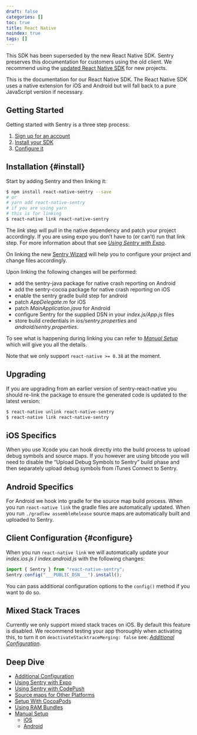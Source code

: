 ```yaml
---
draft: false
categories: []
toc: true
title: React Native
noindex: true
tags: []
---
```


<Alert level="warning" title="Note"><markdown>

This SDK has been superseded by the new React Native SDK. Sentry preserves this documentation for customers using the old client. We recommend using the [updated React Native SDK](/platforms/react-native/) for new projects.

</markdown></Alert>

This is the documentation for our React Native SDK. The React Native SDK uses a native extension for iOS and Android but will fall back to a pure JavaScript version if necessary.

## Getting Started

Getting started with Sentry is a three step process:

1.  [Sign up for an account](https://sentry.io/signup/)
2.  [Install your SDK](#install)
3.  [Configure it](#configure)

## Installation {#install}

Start by adding Sentry and then linking it:

```bash
$ npm install react-native-sentry --save
# or
# yarn add react-native-sentry
# if you are using yarn
# this is for linking
$ react-native link react-native-sentry
```

The _link_ step will pull in the native dependency and patch your project accordingly. If you are using expo you don’t have to (or can’t) run that link step. For more information about that see [_Using Sentry with Expo_](/clients/react-native/expo/).

On linking the new [Sentry Wizard](https://github.com/getsentry/sentry-wizard) will help you to configure your project and change files accordingly.

Upon linking the following changes will be performed:

- add the sentry-java package for native crash reporting on Android
- add the sentry-cocoa package for native crash reporting on iOS
- enable the sentry gradle build step for android
- patch _AppDelegate.m_ for iOS
- patch _MainApplication.java_ for Android
- configure Sentry for the supplied DSN in your _index.js/App.js_ files
- store build credentials in _ios/sentry.properties_ and _android/sentry.properties_.

To see what is happening during linking you can refer to [_Manual Setup_](/clients/react-native/manual-setup/) which will give you all the details.

Note that we only support `react-native >= 0.38` at the moment.

## Upgrading

If you are upgrading from an earlier version of sentry-react-native you should re-link the package to ensure the generated code is updated to the latest version:

```bash
$ react-native unlink react-native-sentry
$ react-native link react-native-sentry
```

## iOS Specifics

When you use Xcode you can hook directly into the build process to upload debug symbols and source maps. If you however are using bitcode you will need to disable the “Upload Debug Symbols to Sentry” build phase and then separately upload debug symbols from iTunes Connect to Sentry.

## Android Specifics

For Android we hook into gradle for the source map build process. When you run `react-native link` the gradle files are automatically updated. When you run `./gradlew assembleRelease` source maps are automatically built and uploaded to Sentry.

## Client Configuration {#configure}

When you run `react-native link` we will automatically update your _index.ios.js_ / _index.android.js_ with the following changes:

```javascript
import { Sentry } from "react-native-sentry";
Sentry.config("___PUBLIC_DSN___").install();
```

You can pass additional configuration options to the `config()` method if you want to do so.

<!-- TODO-ADD-VERIFICATION-EXAMPLE -->

## Mixed Stack Traces

Currently we only support mixed stack traces on iOS. By default this feature is disabled. We recommend testing your app thoroughly when activating this, to turn it on `deactivateStacktraceMerging: false` see: [_Additional Configuration_](/clients/react-native/config/).

## Deep Dive

- [Additional Configuration](/clients/react-native/config/)
- [Using Sentry with Expo](/clients/react-native/expo/)
- [Using Sentry with CodePush](/clients/react-native/codepush/)
- [Source maps for Other Platforms](/clients/react-native/sourcemaps/)
- [Setup With CocoaPods](/clients/react-native/cocoapods/)
- [Using RAM Bundles](/clients/react-native/ram-bundles/)
- [Manual Setup](/clients/react-native/manual-setup/)
  - [iOS](/clients/react-native/manual-setup/#ios)
  - [Android](/clients/react-native/manual-setup/#android)
